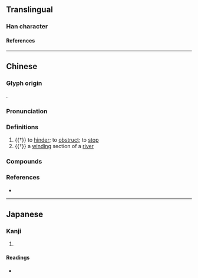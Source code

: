 {{character info}}
==Translingual==

===Han character===
{{Han char|rn=53|rad=广|as=06|sn=9|four=00214|canj=IMIG|ids=⿸广至}}

====References====
{{Han ref|kx=0345.200|dkj=09307|dj=0655.090|hdz=20882.030|uh=5EA2}}

----

==Chinese==
{{zh-forms|alt=厔}}

===Glyph origin===
{{Han etym}}
{{Han compound|广|至|ls=psc|c1=s|c2=p|t1=}}.

===Pronunciation===
{{zh-pron
|m=zhì
|c=zat6,zat1
|mc=y
|oc=y
|cat=v,n
}}

===Definitions===
{{zh-hanzi}}

# {{†}} to [[hinder]]; to [[obstruct]]; to [[stop]]
# {{†}} a [[wind]]ing section of a [[river]]

===Compounds===
{{zh-der|庢沓|盩庢}}

===References===
* {{R:yue:mfccd}}

----

==Japanese==

===Kanji===
{{ja-kanji|grade=|rs=广06}}

# {{rfdef|ja|sort=广06}}

====Readings====
* {{ja-readings|on=[[ちつ]] (chitsu), [[ちち]] (chichi), [[てい]] (tei)|kun=[[さへぎりとどめる]] (sahegiritodomeru)}}